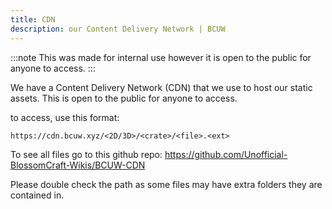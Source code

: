 ```yaml
---
title: CDN
description: our Content Delivery Network | BCUW
---
```


:::note
This was made for internal use however it is open to the public for anyone to access.
:::

We have a Content Delivery Network (CDN) that we use to host our static assets. This is open to the public for anyone to access.

to access, use this format:

```
https://cdn.bcuw.xyz/<2D/3D>/<crate>/<file>.<ext>
```

To see all files go to this github repo: https://github.com/Unofficial-BlossomCraft-Wikis/BCUW-CDN

Please double check the path as some files may have extra folders they are contained in.